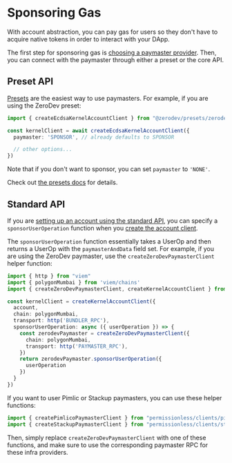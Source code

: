 # Sponsoring Gas

With account abstraction, you can pay gas for users so they don't have to acquire native tokens in order to interact with your DApp.

The first step for sponsoring gas is [choosing a paymaster provider](/meta-infra/intro).  Then, you can connect with the paymaster through either a preset or the core API.

## Preset API

[Presets](/sdk/presets/intro) are the easiest way to use paymasters.  For example, if you are using the ZeroDev preset:

```typescript
import { createEcdsaKernelAccountClient } from "@zerodev/presets/zerodev"

const kernelClient = await createEcdsaKernelAccountClient({
  paymaster: 'SPONSOR', // already defaults to SPONSOR

  // other options...
})
```

Note that if you don't want to sponsor, you can set `paymaster` to `'NONE'`.

Check out [the presets docs](/sdk/presets/intro) for details.

## Standard API

If you are [setting up an account using the standard API](/sdk/core-api/create-account#standard-api), you can specify a `sponsorUserOperation` function when you [create the account client](/sdk/core-api/create-account#create-an-account-client).

The `sponsorUserOperation` function essentially takes a UserOp and then returns a UserOp with the `paymasterAndData` field set.  For example, if you are using the ZeroDev paymaster, use the `createZeroDevPaymasterClient` helper function:

```typescript
import { http } from "viem"
import { polygonMumbai } from 'viem/chains'
import { createZeroDevPaymasterClient, createKernelAccountClient } from "@zerodev/sdk"

const kernelClient = createKernelAccountClient({
  account,
  chain: polygonMumbai,
  transport: http('BUNDLER_RPC'),
  sponsorUserOperation: async ({ userOperation }) => {
    const zerodevPaymaster = createZeroDevPaymasterClient({
      chain: polygonMumbai,
      transport: http('PAYMASTER_RPC'),
    })
    return zerodevPaymaster.sponsorUserOperation({
      userOperation
    })
  }
})
```

If you want to user Pimlic or Stackup paymasters, you can use these helper functions:

```ts
import { createPimlicoPaymasterClient } from "permissionless/clients/pimlico"
import { createStackupPaymasterClient } from "permissionless/clients/stackup"
```

Then, simply replace `createZeroDevPaymasterClient` with one of these functions, and make sure to use the corresponding paymaster RPC for these infra providers.
